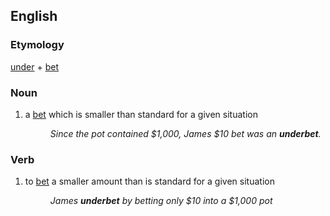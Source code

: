 ==English==

===Etymology===

[[under]] + [[bet]]

===Noun===

{{en-noun}}

# {{poker}} a [[bet]] which is smaller than standard for a given situation
#:''Since the pot contained $1,000, James $10 bet was an '''underbet'''.''

===Verb===
{{en-verb|underbets|underbetting|underbet}}

#{{poker}} to [[bet]] a smaller amount than is standard for a given situation
#:''James '''underbet''' by betting only $10 into a $1,000 pot''